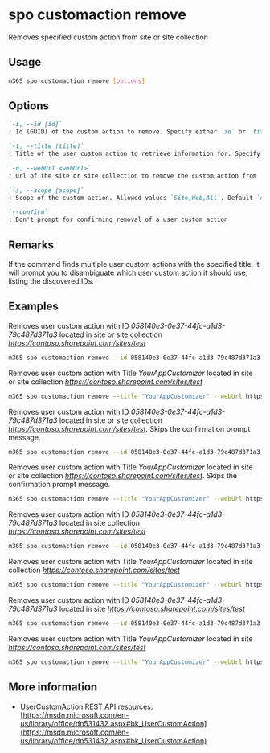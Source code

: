 
# spo customaction remove

Removes specified custom action from site or site collection

## Usage

```sh
m365 spo customaction remove [options]
```

## Options

```md defintion-list
`-i, --id [id]`
: Id (GUID) of the custom action to remove. Specify either `id` or `title`

`-t, --title [title]`
: Title of the user custom action to retrieve information for. Specify either `id` or `title`

`-u, --webUrl <webUrl>`
: Url of the site or site collection to remove the custom action from

`-s, --scope [scope]`
: Scope of the custom action. Allowed values `Site,Web,All`. Default `All`

`--confirm`
: Don't prompt for confirming removal of a user custom action
```

<Global />

## Remarks

If the command finds multiple user custom actions with the specified title, it will prompt you to disambiguate which user custom action it should use, listing the discovered IDs.

## Examples

Removes user custom action with ID _058140e3-0e37-44fc-a1d3-79c487d371a3_ located in site or site collection _https://contoso.sharepoint.com/sites/test_

```sh
m365 spo customaction remove --id 058140e3-0e37-44fc-a1d3-79c487d371a3 --webUrl https://contoso.sharepoint.com/sites/test
```

Removes user custom action with Title _YourAppCustomizer_ located in site or site collection _https://contoso.sharepoint.com/sites/test_

```sh
m365 spo customaction remove --title "YourAppCustomizer" --webUrl https://contoso.sharepoint.com/sites/test
```

Removes user custom action with ID _058140e3-0e37-44fc-a1d3-79c487d371a3_ located in site or site collection _https://contoso.sharepoint.com/sites/test_. Skips the confirmation prompt message.

```sh
m365 spo customaction remove --id 058140e3-0e37-44fc-a1d3-79c487d371a3 --webUrl https://contoso.sharepoint.com/sites/test --confirm
```

Removes user custom action with Title _YourAppCustomizer_ located in site or site collection _https://contoso.sharepoint.com/sites/test_. Skips the confirmation prompt message.

```sh
m365 spo customaction remove --title "YourAppCustomizer" --webUrl https://contoso.sharepoint.com/sites/test --confirm
```

Removes user custom action with ID _058140e3-0e37-44fc-a1d3-79c487d371a3_ located in site collection _https://contoso.sharepoint.com/sites/test_

```sh
m365 spo customaction remove --id 058140e3-0e37-44fc-a1d3-79c487d371a3 --webUrl https://contoso.sharepoint.com/sites/test --scope Site
```

Removes user custom action with Title _YourAppCustomizer_ located in site collection _https://contoso.sharepoint.com/sites/test_

```sh
m365 spo customaction remove --title "YourAppCustomizer" --webUrl https://contoso.sharepoint.com/sites/test --scope Site
```

Removes user custom action with ID _058140e3-0e37-44fc-a1d3-79c487d371a3_ located in site _https://contoso.sharepoint.com/sites/test_

```sh
m365 spo customaction remove --id 058140e3-0e37-44fc-a1d3-79c487d371a3 --webUrl https://contoso.sharepoint.com/sites/test --scope Web
```

Removes user custom action with Title _YourAppCustomizer_ located in site _https://contoso.sharepoint.com/sites/test_

```sh
m365 spo customaction remove --title "YourAppCustomizer" --webUrl https://contoso.sharepoint.com/sites/test --scope Web
```

## More information

- UserCustomAction REST API resources: [https://msdn.microsoft.com/en-us/library/office/dn531432.aspx#bk_UserCustomAction](https://msdn.microsoft.com/en-us/library/office/dn531432.aspx#bk_UserCustomAction)
